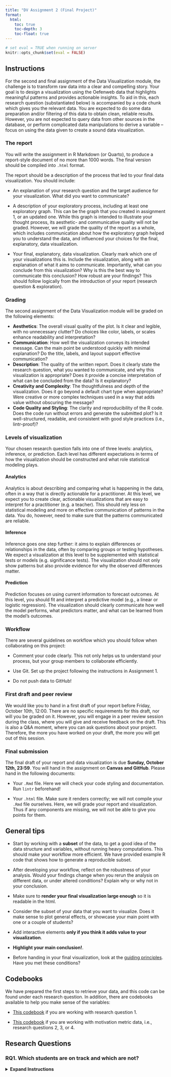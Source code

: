 ```yaml
---
title: "DV Assignment 2 (Final Project)"
format: 
  html:
    toc: true
    toc-depth: 3
    toc-float: true
---
```


```r
# set eval = TRUE when running on server
knitr::opts_chunk$set(eval = FALSE)
```

## Instructions

For the second and final assignment of the Data Visualization module, the challenge is to transform raw data into a clear and compelling story. Your goal is to design a visualization using the Oefenweb data that highlights meaningful patterns and provides actionable insights. To aid in this, each research question (substantiated below) is accompanied by a code chunk which gives you the relevant data. You are expected to do some data preparation and/or filtering of this data to obtain clean, reliable results. However, you are not expected to query data from other sources in the database, or perform complicated data manipulations to derive a variable -- focus on using the data given to create a sound data visualization.

### The report

You will write the assignment in R Markdown (or Quarto), to produce a report-style document of no more than 1000 words. The final version should be compiled into `.html` format.

The report should be a description of the process that led to your final data visualization. You should include:

-   An explanation of your research question and the target audience for your visualization. What did you want to communicate?

-   A description of your exploratory process, including at least one exploratory graph. This can be the graph that you created in assignment 1, or an updated one. While this graph is intended to illustrate your thought process, its aesthetic- and communicative quality will not be graded. However, we will grade the quality of the report as a whole, which includes communication about how the exploratory graph helped you to understand the data, and influenced your choices for the final, explanatory, data visualization.

-   Your final, explanatory, data visualization. Clearly mark which one of your visualizations this is. Include the visualization, along with an explanation of what it aims to communicate. Importantly, what can you conclude from this visualization? Why is this the best way to communicate this conclusion? How robust are your findings? This should follow logically from the introduction of your report (research question & exploration).

### Grading

The second assignment of the Data Visualization module will be graded on the following elements:

-   **Aesthetics**: The overall visual quality of the plot. Is it clear and legible, with no unnecessary clutter? Do choices like color, labels, or scales enhance readability and interpretation?
-   **Communication**: How well the visualization conveys its intended message. Can the main point be understood quickly with minimal explanation? Do the title, labels, and layout support effective communication?
-   **Description**: The quality of the written report. Does it clearly state the research question, what you wanted to communicate, and why this visualization is appropriate? Does it provide a concise interpretation of what can be concluded from the data? Is it explanatory?
-   **Creativity and Complexity**: The thoughtfulness and depth of the visualization. Does it go beyond a default chart type when appropriate? Were creative or more complex techniques used in a way that adds value without obscuring the message?
-   **Code Quality and Styling**: The clarity and reproducibility of the R code. Does the code run without errors and generate the submitted plot? Is it well-structured, readable, and consistent with good style practices (i.e., lintr-proof)?

### Levels of visualization

Your chosen research question falls into one of three levels: analytics, inference, or prediction. Each level has different expectations in terms of how the visualization should be constructed and what role statistical modeling plays.

#### Analytics

Analytics is about describing and comparing what is happening in the data, often in a way that is directly actionable for a practitioner. At this level, we expect you to create clear, actionable visualizations that are easy to interpret for a practitioner (e.g. a teacher). This should rely less on statistical modeling and more on effective communication of patterns in the data. You do, however, need to make sure that the patterns communicated are reliable.

#### Inference

Inference goes one step further: it aims to explain differences or relationships in the data, often by comparing groups or testing hypotheses. We expect a visualization at this level to be supplemented with statistical tests or models (e.g. significance tests). The visualization should not only show patterns but also provide evidence for why the observed differences matter.

#### Prediction

Prediction focuses on using current information to forecast outcomes. At this level, you should fit and interpret a predictive model (e.g., a linear or logistic regression). The visualization should clearly communicate how well the model performs, what predictors matter, and what can be learned from the model's outcomes.

### Workflow

There are several guidelines on workflow which you should follow when collaborating on this project:

-   Comment your code clearly. This not only helps us to understand your process, but your group members to collaborate efficiently.

-   Use Git. Set up the project following the instructions in Assignment 1.

-   Do not push data to GitHub!

### First draft and peer review

We would like you to hand in a first draft of your report before Friday, October 10th, 12:00. There are no specific requirements for this draft, nor will you be graded on it. However, you will engage in a peer review session during the class, where you will give and receive feedback on the draft. This is also a Q&A moment, where you can ask questions about your project. Therefore, the more you have worked on your draft, the more you will get out of this session.

### Final submission

The final draft of your report and data visualization is due **Sunday, October 12th, 23:59**. You will hand in the assignment on **Canvas and GitHub**. Please hand in the following documents:

-   Your `.Rmd` file. Here we will check your code styling and documentation. Run `lintr` beforehand!

-   Your `.html` file. Make sure it renders correctly; we will not compile your `.Rmd` file ourselves. Here, we will grade your report and visualization. Thus if any components are missing, we will not be able to give you points for them.

::: {.callout-tip collapse="false"}
## General tips

-   Start by working with a **subset** of the data, to get a good idea of the data structure and variables, without running heavy computations. This should make your workflow more efficient. We have provided example R code that shows how to generate a reproducible subset.

-   After developing your workflow, reflect on the robustness of your analysis. Would your findings change when you rerun the analysis on different data, or under altered conditions? Explain why or why not in your conclusion.

-   Make sure to **render your final visualization large enough** so it is readable in the html.

-   Consider the subset of your data that you want to visualize. Does it make sense to plot general effects, or showcase your main point with one or a couple of students?

-   Add interactive elements **only if you think it adds value to your visualization**.

-   **Highlight your main conclusion!**.

-   Before handing in your final visualization, look at the [guiding principles](). Have you met these conditions?\
:::

## Codebooks
We have prepared the first steps to retrieve your data, and this code can be found under each research question. In addition, there are codebooks available to help you make sense of the variables: 

-  [This codebook](https://surfdrive.surf.nl/files/index.php/s/kgsJNvwlDHuNrDW) if you are working with research question 1. 

-  [This codebook](https://docs.google.com/spreadsheets/d/1d1MtZAPZK2Orgr7QN388aoT085zE3FQ_9jn8eyxX9g8/edit?gid=0#gid=0) if you are working with motivation metric data, i.e., research questions 2, 3, or 4.


## Research Questions

### RQ1. Which students are on track and which are not?

<details>

<summary><strong>Expand Instructions</strong></summary>

------------------------------------------------------------------------

**Level**: Analytics\

**Instruction:** Visualize the progress of the class within the following four Math Garden domains: addition, subtraction, clock reading, and tables. It should be useful for the teacher; they should be able to efficiently derive which students are on track in each game and which are not. For this question, you will only have to look at the class' progress within domain sessions. You can choose one of two ways to define progress in this context:

1.  *Population-based approach:* In the dataset, there is a variable called `new_user_domain_q_score`. This is a metric which indicates how the student is performing, relative to the average performance of students within the same age group. For example, a q-score of 400 indicates that a child is performing equal to an average student in grade 4.

2.  *Within-class approach:* In the dataset, there is a variable called `new_user_domain_rating`. This is the raw ability score of the user within the respective game. Normalize this variable for the class within each game to visualize students’ performance relative to the class average.

```r
#| code-fold: true
#| code-summary: "Data:"

# Clean Glob Env, load packages and connect to database
rm(list = ls())
library(tidyverse)
library(oefenwebDatabase)

con <- oefenwebDatabase::connect()

# For this RQ, we will visualize the progress of students in class '601481'.
# Run the following code to retrieve the relevant students' user_id's:
student_ids <- get_query(
  "SELECT *
  FROM mot_metrics_users
  WHERE school_class_id = '601481'",
  con = con
) %>%
  pull(user_id)

# Specify the relevant domains
domain_ids <- c(1, 2, 9, 59)

# List student id's and domain id's to use as query parameters
params <- list(student_ids, domain_ids)

# Now get the log records (only domain sessions)
logs <- get_query(
  "SELECT *
  FROM mot_metrics_logs
  WHERE session = 'domain'
  AND user_id IN ({params[[1]]*})
  AND domain_id IN ({params[[2]]*})",
  con = con,
  params = params
)

# Close connection
oefenwebDatabase::close_connections()

```

::: {.callout-tip collapse="false"}
-   Think about how you will deal with children who have no or little data within a specific domain. (How) will you visualize it? Is it reliable?

-   You do not need to worry about generalizability to other classes. It should be relevant for the teacher to say something about their students' progress within the current class.
:::

------------------------------------------------------------------------

### RQ2. What are the differences in playing behaviors between students that switch games a lot within a given session, compared to students who don't?

<details>

<summary><strong>Expand Instructions</strong></summary>

------------------------------------------------------------------------

**Level:** Inference.

**Instruction:** For this RQ, you will look at the data from the `mot_metrics_sessions` table, which contains different metrics computed at the session level that we think might be related to motivation. Importantly, in this table, a session is defined as active if the user plays games in either environment (Math Garden / Language Sea) without stopping for more than 10 minutes. If no new game is started within 10 minutes, the session ends. In other words, each row marks a period of continuous activity in the learning environment for a given player.

Define a high vs. low switcher by looking at the variables `n_different_games` and `duration`. Now, choose one or more of the following variables to relate to switching behavior:

1.  `mean_correct`\
2.  `n_skip`\
3.  `n_soft_quits`\
4.  `difficulty` (or `easy_ratio` / `medium_ratio` / `hard_ratio`)\
5.  `mean_rt`

```r
#| code-fold: true
#| code-summary: "Data:"

# Clean Glob Env, load packages and connect to database
rm(list = ls())
library(tidyverse)
library(oefenwebDatabase)

con <- oefenwebDatabase::connect()

# For this RQ, it might be wise to start off with a subset of the
# `mot_metrics_sessions` table. You can run the code below to create a subset:

# First retrieve all unique users in this table.
unique_users <- get_query(
  "SELECT DISTINCT user_id
  FROM mot_metrics_sessions",
  con = con
)

# Now we will randomly select 20% of the users
set.seed(123)
sample_users <- sample_frac(unique_users, 0.20) %>%
  pull(user_id)

# Get the `mot_metrics_sessions` data for the users sampled above
sessions_data <- get_query(
  "SELECT *
  FROM mot_metrics_sessions
  WHERE user_id IN ({sample_users*})",
  con = con
)

# Check if no. of unique users in the data equals the no. of users we sampled
length(unique(sessions_data$user_id)) == length(sample_users)

# Remove unnecessary objects
rm(unique_users, sample_users)

# Close connection
oefenwebDatabase::close_connections()

```

::: {.callout-tip collapse="false"}
-   After defining high/low switchers, it may be useful to look at individual users to get an idea of their playing patterns, before aggregating the data further.

-   How will you filter the data to get reliable estimates of switching tendencies?

-   Taking the perspective of the child playing the game, what could be an advantage of switching games often? What could be a disadvantage? Considering this perspective could help formulate your narrative.
:::

------------------------------------------------------------------------

### RQ3. How does post-error quitting differ between in-school and out-of-school practice? What might moderate these differences?

<details>

<summary><strong>Expand Instructions</strong></summary>

------------------------------------------------------------------------

**Level:** Inference

**Instruction:** It is possible that students' motivation differs depending on whether they play in a classroom setting or at home -- a question which we would like you to explore in the data. One way to operationalize motivation in Prowise Learn is post-error quitting. Post-error quitting refers to whether the game was ended prematurely after an error (`post_error_quit`). First, define a variable which indicates whether a student is playing in or out of school:

-   School times are between 8:30 and 15.00 on weekdays. Be aware of [school holidays](https://wanneerschoolvakantie.nl/schoolvakanties-2023-2024/)! These should be defined as out-of-school.

Choose one or more of the following moderators for your final visualization:

1.  `grade`
2.  Average `new_user_domain_q_score`\
3.  Average `quit` (this would define whether a student *generally* quits a lot, regardless of errors).

```r
#| code-fold: true
#| code-summary: "Data:"

# Clean Glob Env, load packages and connect to database
rm(list = ls())
library(tidyverse)
library(oefenwebDatabase)

con <- oefenwebDatabase::connect()

# For this RQ, it might be wise to start off with a subset of the
# `mot_metrics_logs` table. You can run the code below to create a subset:

# First retrieve all unique users in this table.
# (We'll only look at data from domain sessions)
unique_users <- get_query(
  "SELECT DISTINCT user_id
  FROM mot_metrics_logs
  WHERE session = 'domain'",
  con = con
)

# Now we will randomly select 20% of the users
set.seed(123)
sample_users <- sample_frac(unique_users, 0.20) %>%
  pull(user_id)

# Get the mot_metrics_logs data for the users sampled above
logs_data <- get_query(
  "SELECT *
  FROM mot_metrics_logs
  WHERE user_id IN ({sample_users*})
  AND session = 'domain'",
  con = con
)

# Check if no. of unique users in the data equals the no. of users we sampled
length(unique(logs_data$user_id)) == length(sample_users)

# Remove unnecessary objects
rm(unique_users, sample_users)

# Close connection
oefenwebDatabase::close_connections()
```

::: {.callout-tip collapse="false"}
-   We have two papers dealing with post-error quitting (although not specifically dealing with this question), read them [here](https://osf.io/preprints/osf/htzvm_v1) and [here](https://osf.io/preprints/psyarxiv/6tduv_v1) for inspiration!

-   You can define errors as binary (error or correct) or continuous / categorical (with the variable `sequential_errors`, which denotes the number of errors made in a row at a given item).
:::

------------------------------------------------------------------------

### RQ4. Can we predict how long a student will look at feedback from different student characteristics and/or play behavior?

<details>

<summary><strong>Expand Instructions</strong></summary>

------------------------------------------------------------------------

**Level:** Prediction

**Instruction:** Feedback looking time indicates the time that the feedback was displayed on the screen after a student encountered an error, skipped a response, or had a time-out. Whether or not students engage with the feedback they recieve can serve as important information, both for the developers at Prowise Learn (how do users engage with application features?), and for teachers (how do students engage in their learning process?). Here, you can choose between a number of different variables to add to a regression model:

1.  type of error (incorrect response, skipped response, time-out response). Factor this variable yourself.
2.  `grade`
3.  `gender`
4.  `new_user_domain_q_score`
5.  `difficulty`
6.  `show_coins`
7.  `response_time_in_milliseconds`
8.  application (language vs. math)

You can be selective or choose all variables. If you choose to omit certain variables, please explain why. If you differentiate between covariates and predictors, please argue your reasoning.

```r
#| code-fold: true
#| code-summary: "Data:"

# Clean Glob Env, load packages and connect to database
rm(list = ls())
library(tidyverse)
library(oefenwebDatabase)

con <- oefenwebDatabase::connect()

# For this RQ, it might be wise to start off with a subset of the
# `mot_metrics_logs` table. You can run the code below to create a subset:

# First retrieve all unique users in this table.
# (We'll only look at data from domain sessions)
unique_users <- get_query(
  "SELECT DISTINCT user_id
  FROM mot_metrics_logs
  WHERE session = 'domain'",
  con = con
)

# Now we will randomly select 20% of the users
set.seed(123)
sample_users <- sample_frac(unique_users, 0.20) %>%
  pull(user_id)

# Get the mot_metrics_logs data for the users sampled above
logs_data <- get_query(
  "SELECT *
  FROM mot_metrics_logs
  WHERE user_id IN ({sample_users*})
  AND session = 'domain'",
  con = con
)

# Check if no. of unique users in the data equals the no. of users we sampled
length(unique(logs_data$user_id)) == length(sample_users)

# Remove unnecessary objects
rm(unique_users, sample_users)


# The code below adds some variables from the `mot_metrics_domains` and the
# `mot_metrics_users` tables to the `mot_metrics_logs` data.

# Get mot_metrics_domains table
domains <- get_query(
  "SELECT *
  FROM mot_metrics_domains",
  con = con
)

# Get mot_metrics_users table (for information on gender)
users <- get_query(
  "SELECT user_id, gender
  FROM mot_metrics_users",
  con = con
) %>%
  # Some users are present more than once in the data due to being part of
  # multiple school classes. Since we only need gender, remove duplicate rows
  distinct(user_id, gender) 

# Delete correct responses from log records
# (Because the system automatically moves on to the next item after a correct
# response, there is no 'feedback looking time'.)
logs_data <- logs_data %>%
  filter(correct_answered == 0) %>%
  # add variables from domains table
  left_join(
    dplyr::select(
      domains,
      c(domain_id, short_name, token, app, informative_feedback)
    ),
    by = "domain_id"
  ) %>%
  # add gender from users table
  left_join(
    users, by = "user_id"
  )

# Close connection
oefenwebDatabase::close_connections()
```

::: {.callout-tip collapse="false"}
-   Some games have explicit feedback (feedback which gives more information than right or wrong) -- check this in the variable `informative_feedback`. Make sure you account for this somehow.

-   It will be useful to start with an exploration about how children look at feedback. How is this variable distributed? Also examine it across games.

-   Feedback looking time can be defined in a continuous manner (predicting the time looked at feedback), or categorical (can we differentiate different types of 'feedback lookers')? Use the results from your exploration to decide which way is most suitable to define feedback looking.
:::

------------------------------------------------------------------------
